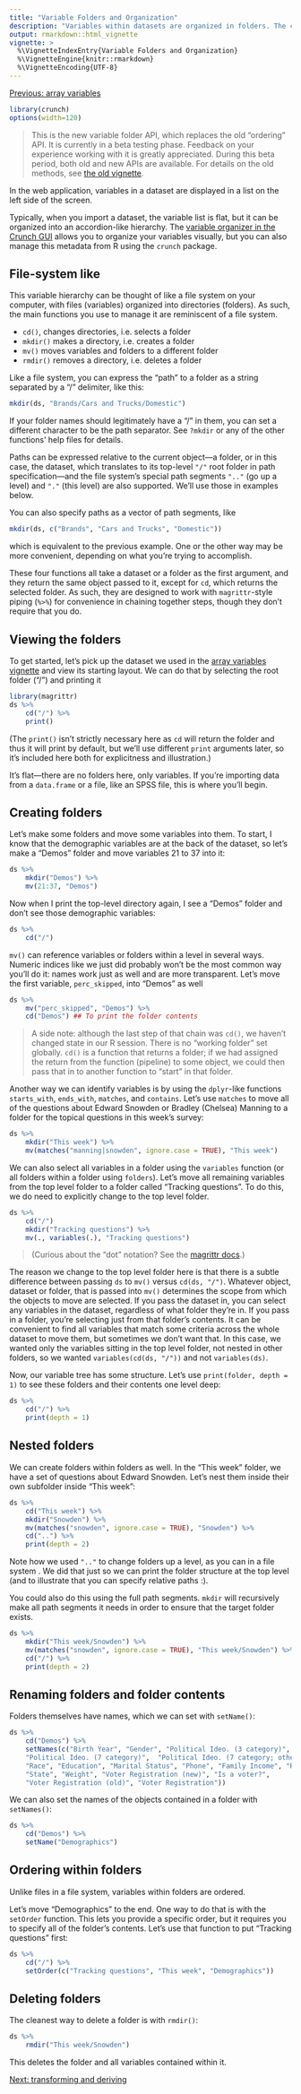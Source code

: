 ```yaml
---
title: "Variable Folders and Organization"
description: "Variables within datasets are organized in folders. The crunch package provides tools for creating folders and moving variables among them."
output: rmarkdown::html_vignette
vignette: >
  %\VignetteIndexEntry{Variable Folders and Organization}
  %\VignetteEngine{knitr::rmarkdown}
  %\VignetteEncoding{UTF-8}
---
```


[Previous: array variables](array-variables.html)

```r
library(crunch)
options(width=120)
```

> This is the new variable folder API, which replaces the old "ordering" API. It is currently in a beta testing phase. Feedback on your experience working with it is greatly appreciated. During this beta period, both old and new APIs are available. For details on the old methods, see [the old vignette](variable-order-old.html).

In the web application, variables in a dataset are displayed in a list on the left side of the screen.

<!-- screenshot -->

Typically, when you import a dataset, the variable list is flat, but it can be organized into an accordion-like hierarchy. The [variable organizer in the Crunch GUI](http://support.crunch.io/crunch/crunch_organizing-variables.html) allows you to organize your variables visually, but you can also manage this metadata from R using the `crunch` package.

## File-system like

This variable hierarchy can be thought of like a file system on your computer, with files (variables) organized into directories (folders). As such, the main functions you use to manage it are reminiscent of a file system.

* `cd()`, changes directories, i.e. selects a folder
* `mkdir()` makes a directory, i.e. creates a folder
* `mv()` moves variables and folders to a different folder
* `rmdir()` removes a directory, i.e. deletes a folder

Like a file system, you can express the "path" to a folder as a string separated by a "/" delimiter, like this:

```r
mkdir(ds, "Brands/Cars and Trucks/Domestic")
```

If your folder names should legitimately have a "/" in them, you can set a different character to be the path separator. See `?mkdir` or any of the other functions' help files for details.

Paths can be expressed relative to the current object---a folder, or in this case, the dataset, which translates to its top-level `"/"` root folder in path specification---and the file system's special path segments `".."` (go up a level) and `"."` (this level) are also supported. We'll use those in examples below.

You can also specify paths as a vector of path segments, like

```r
mkdir(ds, c("Brands", "Cars and Trucks", "Domestic"))
```

which is equivalent to the previous example. One or the other way may be more convenient, depending on what you're trying to accomplish.

These four functions all take a dataset or a folder as the first argument, and they return the same object passed to it, except for `cd`, which returns the selected folder. As such, they are designed to work with `magrittr`-style piping (`%>%`) for convenience in chaining together steps, though they don't require that you do.

## Viewing the folders

To get started, let's pick up the dataset we used in the [array variables vignette](array-variables.html) and view its starting layout. We can do that by selecting the root folder ("/") and printing it

```r
library(magrittr)
ds %>%
    cd("/") %>%
    print()
```

(The `print()` isn't strictly necessary here as `cd` will return the folder and thus it will print by default, but we'll use different `print` arguments later, so it's included here both for explicitness and illustration.)

It's flat---there are no folders here, only variables. If you're importing data from a `data.frame` or a file, like an SPSS file, this is where you'll begin.

## Creating folders

Let's make some folders and move some variables into them. To start, I know that the demographic variables are at the back of the dataset, so let's make a "Demos" folder and move variables 21 to 37 into it:

```r
ds %>%
    mkdir("Demos") %>%
    mv(21:37, "Demos")
```

Now when I print the top-level directory again, I see a "Demos" folder and don't see those demographic variables:

```r
ds %>%
    cd("/")
```

`mv()` can reference variables or folders within a level in several ways. Numeric indices like we just did probably won't be the most common way you'll do it: names work just as well and are more transparent. Let's move the first variable, `perc_skipped`, into "Demos" as well

```r
ds %>%
    mv("perc_skipped", "Demos") %>%
    cd("Demos") ## To print the folder contents
```

> A side note: although the last step of that chain was `cd()`, we haven't changed state in our R session. There is no "working folder" set globally. `cd()` is a function that returns a folder; if we had assigned the return from the function (pipeline) to some object, we could then pass that in to another function to "start" in that folder.

Another way we can identify variables is by using the `dplyr`-like functions `starts_with`, `ends_with`, `matches`, and `contains`. Let's use `matches` to move all of the questions about Edward Snowden or Bradley (Chelsea) Manning to a folder for the topical questions in this week's survey:

```r
ds %>%
    mkdir("This week") %>%
    mv(matches("manning|snowden", ignore.case = TRUE), "This week")
```

We can also select all variables in a folder using the `variables` function (or all folders within a folder using `folders`). Let's move all remaining variables from the top level folder to a folder called "Tracking questions". To do this, we do need to explicitly change to the top level folder.

```r
ds %>%
    cd("/")
    mkdir("Tracking questions") %>%
    mv(., variables(.), "Tracking questions")
```

> (Curious about the "dot" notation? See the [magrittr docs](http://magrittr.tidyverse.org/articles/magrittr.html).)

The reason we change to the top level folder here is that there is a subtle difference between passing `ds` to `mv()` versus `cd(ds, "/")`. Whatever object, dataset or folder, that is passed into `mv()` determines the scope from which the objects to move are selected. If you pass the dataset in, you can select any variables in the dataset, regardless of what folder they're in. If you pass in a folder, you're selecting just from that folder's contents. It can be convenient to find all variables that match some criteria across the whole dataset to move them, but sometimes we don't want that. In this case, we wanted only the variables sitting in the top level folder, not nested in other folders, so we wanted `variables(cd(ds, "/"))` and not `variables(ds)`.

Now, our variable tree has some structure. Let's use `print(folder, depth = 1)` to see these folders and their contents one level deep:

```r
ds %>%
    cd("/") %>%
    print(depth = 1)
```

## Nested folders

We can create folders within folders as well. In the "This week" folder, we have a set of questions about Edward Snowden. Let's nest them inside their own subfolder inside "This week":

```r
ds %>%
    cd("This week") %>%
    mkdir("Snowden") %>%
    mv(matches("snowden", ignore.case = TRUE), "Snowden") %>%
    cd("..") %>%
    print(depth = 2)
```

Note how we used `".."` to change folders up a level, as you can in a file system . We did that just so we can print the folder structure at the top level (and to illustrate that you can specify relative paths :).

You could also do this using the full path segments. `mkdir` will recursively make all path segments it needs in order to ensure that the target folder exists.

```r
ds %>%
    mkdir("This week/Snowden") %>%
    mv(matches("snowden", ignore.case = TRUE), "This week/Snowden") %>%
    cd("/") %>%
    print(depth = 2)
```

## Renaming folders and folder contents

Folders themselves have names, which we can set with `setName()`:

```r
ds %>%
    cd("Demos") %>%
    setNames(c("Birth Year", "Gender", "Political Ideo. (3 category)", 
    "Political Ideo. (7 category)",  "Political Ideo. (7 category; other)",  
    "Race", "Education", "Marital Status", "Phone", "Family Income", "Region", 
    "State", "Weight", "Voter Registration (new)", "Is a voter?", 
    "Voter Registration (old)", "Voter Registration"))
```

We can also set the names of the objects contained in a folder with `setNames()`:

```r
ds %>%
    cd("Demos") %>%
    setName("Demographics")
```

## Ordering within folders

Unlike files in a file system, variables within folders are ordered.

Let's move "Demographics" to the end. One way to do that is with the `setOrder` function. This lets you provide a specific order, but it requires you to specify all of the folder's contents. Let's use that function to put "Tracking questions" first:

```r
ds %>%
    cd("/") %>%
    setOrder(c("Tracking questions", "This week", "Demographics"))
```

<!--
We can do that a couple of ways. One is using `mv()`, giving it the "after" argument

```r
ds %>%
    cd("/") %>%
    mv("Demographics", ".", after="Tracking questions")
```

This uses the `"."` folder "path" to indicate that you're "moving" the object to be in the current folder. Note that `"."` (the current folder) and `.` (the `magrittr` special value) aren't the same thing, though in this particular context, they would have similar implications.

 Note that order of things to mv is preserved, so that does set order

## Finding a variable's folder

folder(ds$var); can also mv to wherever that var is -->

## Deleting folders

The cleanest way to delete a folder is with `rmdir()`:

```r
ds %>%
    rmdir("This week/Snowden")
```

This deletes the folder and all variables contained within it.

[Next: transforming and deriving](derive.html)

